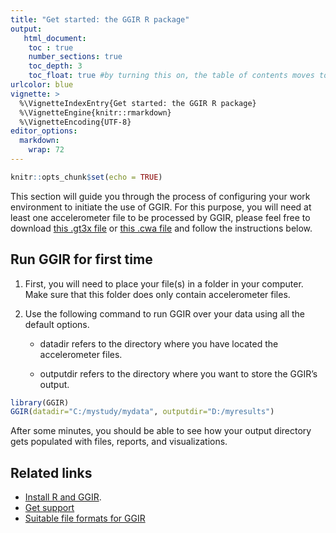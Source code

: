 ```yaml
---
title: "Get started: the GGIR R package"
output:
   html_document:
    toc : true
    number_sections: true
    toc_depth: 3
    toc_float: true #by turning this on, the table of contents moves to the left of the page.
urlcolor: blue
vignette: >
  %\VignetteIndexEntry{Get started: the GGIR R package}
  %\VignetteEngine{knitr::rmarkdown}
  %\VignetteEncoding{UTF-8}
editor_options:
  markdown:
    wrap: 72
---
```


```r
knitr::opts_chunk$set(echo = TRUE)
```

This section will guide you through the process of configuring your work
environment to initiate the use of GGIR. For this purpose, you will need
at least one accelerometer file to be processed by GGIR, please feel
free to download [this .gt3x file](https://www.dropbox.com/t/VaB6voVoBoSpt1i2) or [this .cwa file](https://github.com/wadpac/GGIR/issues/biobank.ctsu.ox.ac.uk/ukb/ukb/examples/accsamp.zip)
and follow the instructions below.

## Run GGIR for first time

1.  First, you will need to place your file(s) in a folder in your
    computer. Make sure that this folder does only contain accelerometer
    files.

2.  Use the following command to run GGIR over your data using all the
    default options.

    -   datadir refers to the directory where you have located the
        accelerometer files.

    -   outputdir refers to the directory where you want to store the
        GGIR’s output.

``` r
library(GGIR) 
GGIR(datadir="C:/mystudy/mydata", outputdir="D:/myresults")
```

After some minutes, you should be able to see how your output directory
gets populated with files, reports, and visualizations.

## Related links

-   [Install R and GGIR]().
-   [Get support]()
-   [Suitable file formats for GGIR]()
